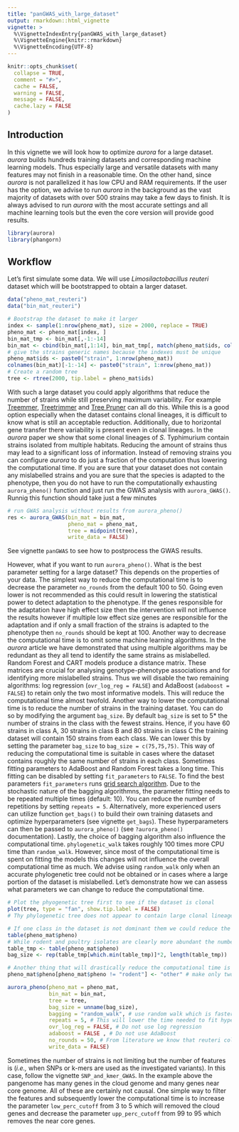 ```yaml
---
title: "panGWAS_with_large_dataset"
output: rmarkdown::html_vignette
vignette: >
  %\VignetteIndexEntry{panGWAS_with_large_dataset}
  %\VignetteEngine{knitr::rmarkdown}
  %\VignetteEncoding{UTF-8}
---
```


```r
knitr::opts_chunk$set(
  collapse = TRUE,
  comment = "#>",
  cache = FALSE,
  warning = FALSE,
  message = FALSE,
  cache.lazy = FALSE
)
```
## Introduction
In this vignette we will look how to optimize *aurora* for a large dataset. *aurora* builds hundreds training datasets and corresponding machine learning models. Thus especially large and versatile datasets with many features may not finish in a reasonable time. On the other hand, since *aurora* is not parallelized it has low CPU and RAM requirements. If the user has the option, we advise to run *aurora* in the background as the vast majority of datasets with over 500 strains may take a few days to finish. It is always advised to run *aurora* with the most accurate settings and all machine learning tools but the even the core version will provide good results.
```r
library(aurora)
library(phangorn)
```
## Workflow
Let's first simulate some data. We will use *Limosilactobacillus reuteri* dataset which will be bootstrapped to obtain a larger dataset.
```r
data("pheno_mat_reuteri")
data("bin_mat_reuteri")

# Bootstrap the dataset to make it larger
index <- sample(1:nrow(pheno_mat), size = 2000, replace = TRUE)
pheno_mat <- pheno_mat[index, ]
bin_mat_tmp <- bin_mat[,-1:-14]
bin_mat <- cbind(bin_mat[,1:14], bin_mat_tmp[, match(pheno_mat$ids, colnames(bin_mat_tmp))])
# give the strains generic names because the indexes must be unique
pheno_mat$ids <- paste0("strain", 1:nrow(pheno_mat))
colnames(bin_mat)[-1:-14] <- paste0("strain", 1:nrow(pheno_mat))
# Create a random tree
tree <- rtree(2000, tip.label = pheno_mat$ids)
```
With such a large dataset you could apply algorithms that reduce the number of strains while still preserving maximum variability. For example [Treemmer](https://bmcbioinformatics.biomedcentral.com/articles/10.1186/s12859-018-2164-8), [Treetrimmer](https://pubmed.ncbi.nlm.nih.gov/23587045/) and [Tree Pruner](https://pubmed.ncbi.nlm.nih.gov/21306634/) can all do this. While this is a good option especially when the dataset contains clonal lineages, it is difficult to know what is still an acceptable reduction. Additionally, due to horizontal gene transfer there variability is present even in clonal lineages. In the *aurora* paper we show that some clonal lineages of *S.* Typhimurium contain strains isolated from multiple habitats. Reducing the amount of strains thus may lead to a significant loss of information.
Instead of removing strains you can configure *aurora* to do just a fraction of the computation thus lowering the computational time. If you are sure that your dataset does not contain any mislabelled strains and you are sure that the species is adapted to the phenotype, then you do not have to run the computationally exhausting `aurora_pheno()` function and just run the GWAS analysis with `aurora_GWAS()`. Runnig this function should take just a few minutes
```r
# run GWAS analysis without results from aurora_pheno()
res <- aurora_GWAS(bin_mat = bin_mat,
                   pheno_mat = pheno_mat,
                   tree = midpoint(tree),
                   write_data = FALSE)
```
See vignette `panGWAS` to see how to postprocess the GWAS results.

However, what if you want to run `aurora_pheno()`. What is the best parameter setting for a large dataset? This depends on the properties of your data. The simplest way to reduce the computational time is to decrease the parameter `no_rounds` from the default 100 to 50. Going even lower is not recommended as this could result in lowering the statistical power to detect adaptation to the phenotype. If the genes responsible for the adaptation have high effect size then the intervention will not influence the results however if multiple low effect size genes are responsible for the adaptation and if only a small fraction of the strains is adapted to the phenotype then `no_rounds` should be kept at 100. Another way to decrease the computational time is to omit some machine learning algorithms. In the *aurora* article we have demonstrated that using multiple algorithms may be redundant as they all tend to identify the same strains as mislabelled. Random Forest and CART models produce a distance matrix. These matrices are crucial for analysing genotype-phenotype associations and for identifying more mislabelled strains. Thus we will disable the two remaining algorithms: log regression (`ovr_log_reg = FALSE`) and AdaBoost (`adaboost = FALSE`) to retain only the two most informative models. This will reduce the computational time almost twofold. Another way to lower the computational time is to reduce the number of strains in the training dataset. You can do so by modifying the argument `bag_size`. By default `bag_size` is set to 5* the number of strains in the class with the fewest strains. Hence, if you have 60 strains in class A, 30 strains in class B and 80 strains in class C the training dataset will contain 150 strains from each class. We can lower this by setting the parameter `bag_size` to `bag_size = c(75,75,75)`. This way of reducing the computational time is suitable in cases where the dataset contains roughly the same number of strains in each class. Sometimes fitting parameters to AdaBoost and Random Forest takes a long time. This fitting can be disabled by setting `fit_parameters` to `FALSE`. To find the best parameters `fit_parameters` runs [grid search algorithm](https://machinelearningmastery.com/hyperparameter-optimization-with-random-search-and-grid-search/). Due to the stochastic nature of the bagging algorithmns, the parameter fitting needs to be repeated multiple times (default: 10). You can reduce the number of repetitions by setting `repeats = 5`. Alternatively, more experienced users can utilize function `get_bags()` to build their own training datasets and optimize hyperparameters (see vignette `get_bags`). These hyperparameters can then be passed to `aurora_pheno()` (see `?aurora_pheno()` documentation). Lastly, the choice of bagging algorithm also influence the computational time. `phylogenetic_walk` takes roughly 100 times more CPU time than  `random_walk`. However, since most of the computational time is spent on fitting the models this changes will not influence the overall computational time as much. We advise using `random_walk` only when an accurate phylogenetic tree could not be obtained or in cases where a large portion of the dataset is mislabelled. Let's demonstrate how we can assess what parameters we can change to reduce the computational time.
```r
# Plot the phyogenetic tree first to see if the dataset is clonal
plot(tree, type = "fan", show.tip.label = FALSE)
# Thy phylogenetic tree does not appear to contain large clonal lineages that we could collapse into a single strain. Let's thus look at other ways to reduce the computational time

# If one class in the dataset is not dominant them we could reduce the argument bag_size
table(pheno_mat$pheno)
# While rodent and poultry isolates are clearly more abundant the numbers are roughly equal and we can reduce bag_size
table_tmp <- table(pheno_mat$pheno)
bag_size <- rep(table_tmp[which.min(table_tmp)]*2, length(table_tmp))

# Another thing that will drastically reduce the computational time is lowering the number of classes. The results then has to be interpreted accordingly.
pheno_mat$pheno[pheno_mat$pheno != "rodent"] <- "other" # make only two classes: rodent and other

aurora_pheno(pheno_mat = pheno_mat,
             bin_mat = bin_mat,
             tree = tree,
             bag_size = unname(bag_size),
             bagging = "random_walk", # use random walk which is faster than phylogenetic walk
             repeats = 5, # This will lower the time needed to fit hyperparameters to Random Forest
             ovr_log_reg = FALSE, # Do not use log regression
             adaboost = FALSE , # Do not use AdaBoost
             no_rounds = 50, # From literature we know that reuteri colonization factors have high effect size. Therefore we can reduce this argument
             write_data = FALSE)
```
Sometimes the number of strains is not limiting but the number of features is (*i.e.,* when SNPs or k-mers are used as the investigated variants). In this case, follow the vignette `SNP_and_kmer_GWAS`. In the example above the pangenome has many genes in the cloud genome and many genes near core genome. All of these are certainly not causal. One simple way to filter the features and subsequently lower the computational time is to increase the parameter `low_perc_cutoff` from 3 to 5 which will removed the cloud genes and decrease the parameter `upp_perc_cutoff` from 99 to 95 which removes the near core genes.
